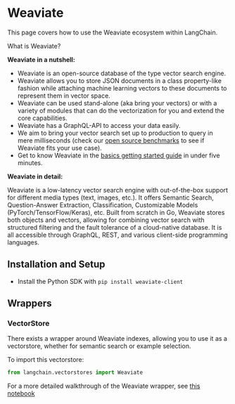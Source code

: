 # Weaviate

This page covers how to use the Weaviate ecosystem within LangChain.

What is Weaviate?

**Weaviate in a nutshell:**
- Weaviate is an open-source ​database of the type ​vector search engine.
- Weaviate allows you to store JSON documents in a class property-like fashion while attaching machine learning vectors to these documents to represent them in vector space.
- Weaviate can be used stand-alone (aka bring your vectors) or with a variety of modules that can do the vectorization for you and extend the core capabilities.
- Weaviate has a GraphQL-API to access your data easily.
- We aim to bring your vector search set up to production to query in mere milliseconds (check our [open source benchmarks](https://weaviate.io/developers/weaviate/current/benchmarks/) to see if Weaviate fits your use case).
- Get to know Weaviate in the [basics getting started guide](https://weaviate.io/developers/weaviate/current/core-knowledge/basics.html) in under five minutes.

**Weaviate in detail:**

Weaviate is a low-latency vector search engine with out-of-the-box support for different media types (text, images, etc.). It offers Semantic Search, Question-Answer Extraction, Classification, Customizable Models (PyTorch/TensorFlow/Keras), etc. Built from scratch in Go, Weaviate stores both objects and vectors, allowing for combining vector search with structured filtering and the fault tolerance of a cloud-native database. It is all accessible through GraphQL, REST, and various client-side programming languages.

## Installation and Setup
- Install the Python SDK with `pip install weaviate-client`
## Wrappers

### VectorStore

There exists a wrapper around Weaviate indexes, allowing you to use it as a vectorstore,
whether for semantic search or example selection.

To import this vectorstore:
```python
from langchain.vectorstores import Weaviate
```

For a more detailed walkthrough of the Weaviate wrapper, see [this notebook](/docs/modules/data_connection/vectorstores/integrations/weaviate.html)
